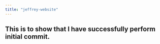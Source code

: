```yaml
---
title: "jeffrey-website"
---
```


## This is to show that I have successfully perform initial commit.